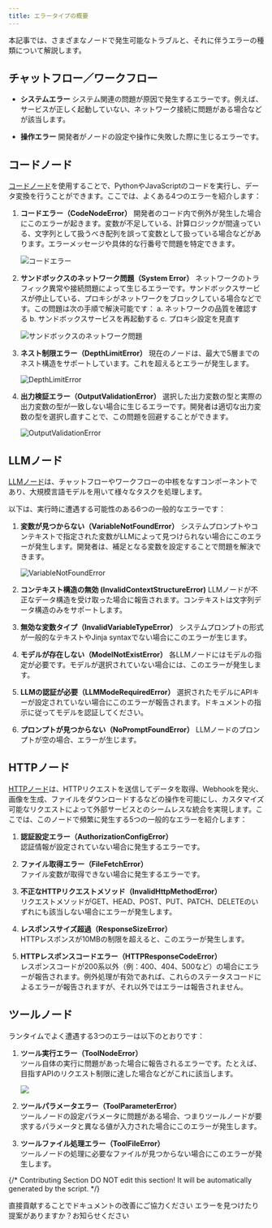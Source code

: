 ```yaml
---
title: エラータイプの概要
---
```



本記事では、さまざまなノードで発生可能なトラブルと、それに伴うエラーの種類について解説します。

## チャットフロー／ワークフロー

* **システムエラー**
  システム関連の問題が原因で発生するエラーです。例えば、サービスが正しく起動していない、ネットワーク接続に問題がある場合などが該当します。

* **操作エラー**
  開発者がノードの設定や操作に失敗した際に生じるエラーです。

## コードノード
[コードノード](/ja-jp/guides/workflow/nodes/code)を使用することで、PythonやJavaScriptのコードを実行し、データ変換を行うことができます。ここでは、よくある4つのエラーを紹介します：

1. **コードエラー（CodeNodeError）**
   開発者のコード内で例外が発生した場合にこのエラーが起きます。変数が不足している、計算ロジックが間違っている、文字列として扱うべき配列を誤って変数として扱っている場合などがあります。エラーメッセージや具体的な行番号で問題を特定できます。

   ![コードエラー](https://assets-docs.dify.ai/2024/12/c86b11af7f92368180ea1bac38d77083.png)

2. **サンドボックスのネットワーク問題（System Error）**
   ネットワークのトラフィック異常や接続問題によって生じるエラーです。サンドボックスサービスが停止している、プロキシがネットワークをブロックしている場合などです。この問題は次の手順で解決可能です：
   a. ネットワークの品質を確認する
   b. サンドボックスサービスを再起動する
   c. プロキシ設定を見直す

   ![サンドボックスのネットワーク問題](https://assets-docs.dify.ai/2024/12/d95007adf67c4f232e46ec455c348e2c.PNG)

3. **ネスト制限エラー（DepthLimitError）**
   現在のノードは、最大で5層までのネスト構造をサポートしています。これを超えるとエラーが発生します。

   ![DepthLimitError](https://assets-docs.dify.ai/2024/12/5649d52a6e80ddd4180b336266701f7b.png)

4. **出力検証エラー（OutputValidationError）**
   選択した出力変数の型と実際の出力変数の型が一致しない場合に生じるエラーです。開発者は適切な出力変数の型を選択し直すことで、この問題を回避することができます。

   ![OutputValidationError](https://assets-docs.dify.ai/2024/12/ab8cae01a590b037017dfe9ea4dbbb8b.png)

## LLMノード

[LLMノード](/ja-jp/guides/workflow/nodes/llm)は、チャットフローやワークフローの中核をなすコンポーネントであり、大規模言語モデルを用いて様々なタスクを処理します。

以下は、実行時に遭遇する可能性のある6つの一般的なエラーです：

1. **変数が見つからない（VariableNotFoundError）**
   システムプロンプトやコンテキストで指定された変数がLLMによって見つけられない場合にこのエラーが発生します。開発者は、補足となる変数を設定することで問題を解決できます。

   ![VariableNotFoundError](https://assets-docs.dify.ai/2024/12/f20c5fbde345144de6183374ab277662.png)

2. **コンテキスト構造の無効 (InvalidContextStructureError)**
   LLMノードが不正なデータ構造を受け取った場合に報告されます。コンテキストは文字列データ構造のみをサポートします。

3. **無効な変数タイプ（InvalidVariableTypeError）**
   システムプロンプトの形式が一般的なテキストやJinja syntaxでない場合にこのエラーが生じます。

4. **モデルが存在しない（ModelNotExistError）**
   各LLMノードにはモデルの指定が必要です。モデルが選択されていない場合には、このエラーが発生します。

5. **LLMの認証が必要（LLMModeRequiredError）**
   選択されたモデルにAPIキーが設定されていない場合にこのエラーが報告されます。ドキュメントの指示に従ってモデルを認証してください。

6. **プロンプトが見つからない（NoPromptFoundError）**
   LLMノードのプロンプトが空の場合、エラーが生じます。

## HTTPノード

[HTTPノード](/ja-jp/guides/workflow/nodes/http-request)は、HTTPリクエストを送信してデータを取得、Webhookを発火、画像を生成、ファイルをダウンロードするなどの操作を可能にし、カスタマイズ可能なリクエストによって外部サービスとのシームレスな統合を実現します。ここでは、このノードで頻繁に発生する5つの一般的なエラーを紹介します：

1. **認証設定エラー（AuthorizationConfigError）**  
   認証情報が設定されていない場合に発生するエラーです。

2. **ファイル取得エラー（FileFetchError）**  
   ファイル変数が取得できない場合に発生するエラーです。

3. **不正なHTTPリクエストメソッド（InvalidHttpMethodError）**  
   リクエストメソッドがGET、HEAD、POST、PUT、PATCH、DELETEのいずれにも該当しない場合にエラーが発生します。

4. **レスポンスサイズ超過（ResponseSizeError）**  
   HTTPレスポンスが10MBの制限を超えると、このエラーが発生します。

5. **HTTPレスポンスコードエラー（HTTPResponseCodeError）**  
   レスポンスコードが200系以外（例：400、404、500など）の場合にエラーが報告されます。例外処理が有効であれば、これらのステータスコードによるエラーが報告されますが、それ以外ではエラーは報告されません。

## ツールノード

ランタイムでよく遭遇する3つのエラーは以下のとおりです：

1. **ツール実行エラー（ToolNodeError）**  
   ツール自体の実行に問題があった場合に報告されるエラーです。たとえば、目指すAPIのリクエスト制限に達した場合などがこれに該当します。

   ![](https://assets-docs.dify.ai/2024/12/84af0831b7cb23e64159dfbba80e9b28.jpg)

2. **ツールパラメータエラー（ToolParameterError）**  
   ツールノードの設定パラメータに問題がある場合、つまりツールノードが要求するパラメータと異なる値が入力された場合にこのエラーが発生します。

3. **ツールファイル処理エラー（ToolFileError）**  
   ツールノードの処理に必要なファイルが見つからない場合にこのエラーが発生します。

{/*
Contributing Section
DO NOT edit this section!
It will be automatically generated by the script.
*/}

<CardGroup cols="2">
    <Card
        title="このページを編集する"
        icon="pen-to-square"
        href="https://github.com/langgenius/dify-docs-mintlify/edit/main/ja-jp/guides/workflow/error-handling/error-type.mdx"
    >
        直接貢献することでドキュメントの改善にご協力ください
    </Card>
    <Card
        title="問題を報告する"
        icon="github"
        href="https://github.com/langgenius/dify-docs-mintlify/issues/new?title=ドキュメントの問題%3A%20-t&body=%23%23%20問題の説明%0A%3C%21--%20発見した問題について簡単に説明してください%20--%3E%0A%0A%23%23%20ページリンク%0Ahttps%3A%2F%2Fgithub.com%2Flanggenius%2Fdify-docs-mintlify%2Fblob%2Fmain%2Fja-jp/guides/workflow/error-handling%2Ferror-type.mdx%0A%0A%23%23%20提案される変更%0A%3C%21--%20特定の変更案がある場合は、ここで説明してください%20--%3E%0A%0A%3C%21--%20ドキュメントの品質向上にご協力いただきありがとうございます！%20--%3E"
    >
        エラーを見つけたり提案がありますか？お知らせください
    </Card>
</CardGroup>
